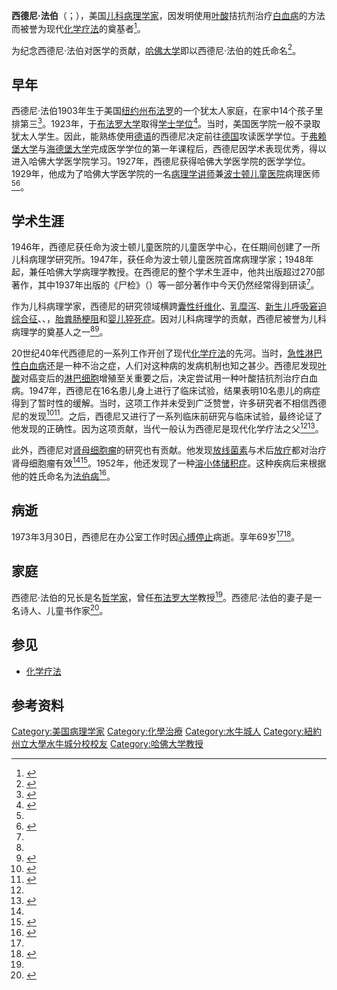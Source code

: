 {{Infobox scientist
|name = 西德尼·法伯
|image = Sidney Farber nci-vol-1926-300.jpg
|caption = 
|birth_date  = 1903年9月30日
|birth_place = {{USA}}[[纽约州|纽约州]][[布法罗|布法罗]]
|death_date  = {{Death date and age|1973|3|30|1903|9|30}}
|death_place = {{USA}}[[马塞诸塞州|马塞诸塞州]][[波士顿|波士顿]]
|residence = 美国
|fields = [[肿瘤学|肿瘤学]]、[[病理学|病理学]]
|workplaces  = [[波士顿儿童医院|波士顿儿童医院]]<br>{{link-en|丹娜—法伯癌症研究所|Dana–Farber Cancer Institute}}
|alma_mater  = [[布法罗大学|布法罗大学]]<br>[[哈佛医学院|哈佛医学院]]
|known_for = [[儿科|儿科]][[病理学|病理学]]研究<br/>[[化学疗法|化学疗法]]
|awards = [[拉斯克临床医学研究奖|拉斯克临床医学研究奖]]
|spouse = {{link-en|诺玛·法伯|Norma Farber}}
}}
'''西德尼·法伯'''（{{lang|en|Sidney Farber}}；{{bd|1903年|9月30日|1973年|3月30日}}），美国[[儿科|儿科]][[病理学|病理学家]]，因发明使用[[叶酸|叶酸]]拮抗剂治疗[[白血病|白血病]]的方法而被誉为现代[[化学疗法|化学疗法]]的奠基者<ref name=MillerTribute>{{cite journal|author=Miller, D.R.|title=A tribute to Sidney Farber – the father of modern chemotherapy|journal=British Journal of Haematology|volume=134|issue=1|pages=20–26|year=2006|doi=10.1111/j.1365-2141.2006.06119.x|pmid=16803563}}</ref>。

为纪念西德尼·法伯对医学的贡献，[[哈佛大学|哈佛大学]]{{link-en|丹娜—法伯癌症研究所|Dana–Farber Cancer Institute}}即以西德尼·法伯的姓氏命名<ref>{{cite web |title=关于丹娜—法伯癌症研究所 |url=https://www.dana-farber.org/for-patients-and-families/becoming-a-patient/international-patients/chinese/ |website=Dana–Farber Cancer Institute |accessdate=2020-08-05 |archive-date=2020-11-27 |archive-url=https://web.archive.org/web/20201127192508/https://www.dana-farber.org/for-patients-and-families/becoming-a-patient/international-patients/chinese/ |dead-url=no }}</ref>。

==早年==
西德尼·法伯1903年生于美国[[纽约州|纽约州]][[布法罗|布法罗]]的一个犹太人家庭，在家中14个孩子里排第三<ref name="Marvin obit journal">{{cite journal|title=Obituary: Marvin Farber (1901-1980)|url=https://archive.org/details/sim_philosophy-and-phenomenological-research_1981-09_42_1/page/1|author1=Cho, Kah Kyung|author2=Rose, Lynn E.|journal=Philosophy and Phenomenological Research|volume=42|number=1|year=1981|pages=1–4|jstor=2107539}}</ref>。1923年，于[[布法罗大学|布法罗大学]]取得[[学士学位|学士学位]]<ref>{{cite web|title=Sidney Farber|url=https://www.wnyc.org/people/sidney-farber/|website=WNYC|publisher=New York Public Radio|accessdate=20 April 2018}}</ref>。当时，美国医学院一般不录取犹太人学生。因此，能熟练使用[[德语|德语]]的西德尼决定前往[[德国|德国]]攻读医学学位。于[[弗赖堡大学|弗赖堡大学]]与[[海德堡大学|海德堡大学]]完成医学学位的第一年课程后，西德尼因学术表现优秀，得以进入哈佛大学医学院学习。1927年，西德尼获得哈佛大学医学院的医学学位。1929年，他成为了哈佛大学医学院的一名[[病理学|病理学]][[讲师|讲师]]兼[[波士顿儿童医院|波士顿儿童医院]]病理医师<ref name="Marvin obit journal"/><ref name= "Mukherjee2010">{{cite book|author=Mukherjee, S|title=The Emperor of All Maladies: A Biography of Cancer|year=2010|publisher=Simon and Schuster|isbn=978-1-4391-0795-9|url=https://archive.org/details/emperorofallmala00mukh}}</ref>。

==学术生涯==
1946年，西德尼获任命为波士顿儿童医院的儿童医学中心，在任期间创建了一所儿科病理学研究所。1947年，获任命为波士顿儿童医院首席病理学家；1948年起，兼任哈佛大学病理学教授。在西德尼的整个学术生涯中，他共出版超过270部著作，其中1937年出版的《尸检》（{{lang|en|''The Postmortem Examination''}}）等一部分著作中今天仍然经常得到研读<ref name="Marvin obit journal"/>。

作为儿科病理学家，西德尼的研究领域横跨[[囊性纤维化|囊性纤维化]]、[[乳糜泻|乳糜泻]]、[[新生儿呼吸窘迫综合征|新生儿呼吸窘迫综合征]]、{{link-en|东部马脑炎|Eastern equine encephalitis}}、{{link-en|嗜酸性肉芽肿|Eosinophilic granuloma}}，[[胎粪|胎粪]][[肠梗阻|肠梗阻]]和[[婴儿猝死症|婴儿猝死症]]。因对儿科病理学的贡献，西德尼被誉为儿科病理学的奠基人之一<ref name="Marvin obit journal"/><ref name="FarberLandingLecture">{{cite journal|author=Van Praagh, Richard|title=The Farber-Landing Lecture: Pediatric Pathology—The Clinician's ''Open Sesame'' and Its Importance in Pediatric Cardiology and Cardiovascular Surgery|journal=Pediatric and Developmental Pathology|year=2012|volume=15|issue=6|pages=431–449|doi=10.2350/10-10-0924-OA.1|pmid=22877152}}</ref>。

20世纪40年代西德尼的一系列工作开创了现代[[化学疗法|化学疗法]]的先河。当时，[[急性淋巴性白血病|急性淋巴性白血病]]还是一种不治之症，人们对这种病的发病机制也知之甚少。西德尼发现[[叶酸|叶酸]]对癌变后的[[淋巴细胞|淋巴细胞]]增殖至关重要之后，决定尝试用一种叶酸拮抗剂{{link-en|氨基蝶呤|Aminopterin}}治疗白血病。1947年，西德尼在16名患儿身上进行了临床试验，结果表明10名患儿的病症得到了暂时性的缓解。当时，这项工作并未受到广泛赞誉，许多研究者不相信西德尼的发现<ref>{{cite web|author=Joseph, Simone|title=Curing Pediatric Acute Lymphocytic Leukemia|url=https://www.hematology.org/About/History/50-Years/1530.aspx|website=American Society of Hematology|accessdate=2019-09-06|archive-date=2019-09-06|archive-url=https://web.archive.org/web/20190906030454/https://www.hematology.org/About/History/50-Years/1530.aspx|dead-url=no}}</ref><ref name=SidneyFarberBio>{{cite web|title=Sidney Farber, MD|url=https://www.dana-farber.org/about-us/history-and-milestones/sidney-farber,-md/|website=Dana-Farber Cancer Institute|accessdate=2019-09-06|archive-date=2021-02-25|archive-url=https://web.archive.org/web/20210225080246/https://www.dana-farber.org/about-us/history-and-milestones/sidney-farber,-md/|dead-url=no}}</ref>。之后，西德尼又进行了一系列临床前研究与临床试验，最终论证了他发现的正确性。因为这项贡献，当代一般认为西德尼是现代化学疗法之父<ref name=Mukherjee2010/><ref name=Farberpaper>{{cite journal|author=Farber, S., Diamond, L.K., Mercer, R.D., Sylvester, R.F. & Wolff, J.A.|title=Temporary remissions in acute leukemia in children produced by folic acid antagonist, 4-aminopteroyl-glutamic acid (aminopterin)|journal=[[New_England_Journal_of_Medicine|New England Journal of Medicine]]|year=1948|volume=238|issue=23|doi=10.1056/nejm194806032382301|pmid=18860765|pages=787–793}}</ref>。

此外，西德尼对[[肾母细胞瘤|肾母细胞瘤]]的研究也有贡献。他发现[[放线菌素|放线菌素]]与术后[[放疗|放疗]]都对治疗肾母细胞瘤有效<ref name=SidneyFarberBio/><ref name="WilmsTumor">{{cite journal|author=Raffensperger, John|title=Max Wilms and his tumor|journal=Journal of Pediatric Surgery|year=2015|volume=50|issue=2|pages=356–359|doi=10.1016/j.jpedsurg.2014.10.054|pmid=25638637}}</ref>。1952年，他还发现了一种[[溶小体储积症|溶小体储积症]]。这种疾病后来根据他的姓氏命名为[[法伯病|法伯病]]<ref>{{cite journal|author=Farber, S.|title=A lipid metabolic disorder: disseminated lipogranulomatosis; a syndrome with similarity to, and important difference from, Niemann-Pick and Hand-Schüller-Christian disease|journal=American Journal of Diseases of Children|volume=84|issue=4|pages=499–500|pmid=12975849|year=1952}}</ref>。

==病逝==
1973年3月30日，西德尼在办公室工作时因[[心搏停止|心搏停止]]病逝。享年69岁<ref name=MillerTribute/><ref>{{cite journal|author=Bailey, Orville T.|title=Sidney Farber, MD, 1903-1973|url=https://archive.org/details/sim_american-journal-of-pathology_1974-11_77_2/page/129|journal=The American Journal of Pathology|volume=77|issue=2|year=1974|pages=129–133|pmc=1910912|pmid=4614669}}</ref>。

==家庭==
西德尼·法伯的兄长{{link-en|马文·法伯|Marvin Farber}}是名[[哲学家|哲学家]]，曾任[[布法罗大学|布法罗大学]]教授<ref name="Marvin obit journal"/>。西德尼·法伯的妻子{{link-en|诺玛·法伯|Norma Farber}}是一名诗人、儿童书作家<ref name="The Farber Obituary">{{cite news| url=https://www.nytimes.com/1984/03/23/obituaries/norma-farber-74-is-dead-author-of-books-for-children.html| title=Norma Farber, 74, Is Dead; Author of Books for Children| date=1984-03-23| work=The New York Times| accessdate=2020-08-05| archive-date=2018-01-30| archive-url=https://web.archive.org/web/20180130080301/http://www.nytimes.com/1984/03/23/obituaries/norma-farber-74-is-dead-author-of-books-for-children.html| dead-url=no}}</ref>。

==参见==
*[[化学疗法|化学疗法]]

==参考资料==
{{reflist}}

[[Category:美国病理学家|Category:美国病理学家]]
[[Category:化學治療|Category:化學治療]]
[[Category:水牛城人|Category:水牛城人]]
[[Category:紐約州立大學水牛城分校校友|Category:紐約州立大學水牛城分校校友]]
[[Category:哈佛大学教授|Category:哈佛大学教授]]